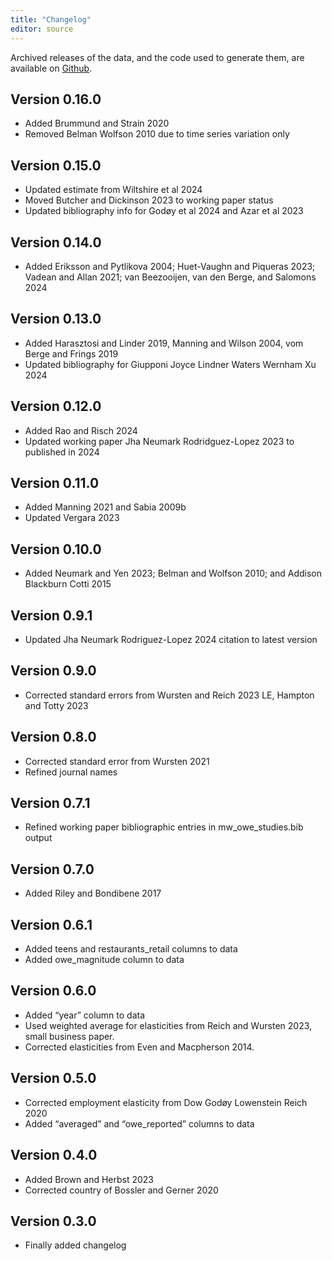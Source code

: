 ```yaml
---
title: "Changelog"
editor: source
---
```

Archived releases of the data, and the code used to generate them, are available on [Github](https://github.com/Economic/owe/releases).

## Version 0.16.0
- Added Brummund and Strain 2020
- Removed Belman Wolfson 2010 due to time series variation only

## Version 0.15.0
- Updated estimate from Wiltshire et al 2024 
- Moved Butcher and Dickinson 2023 to working paper status
- Updated bibliography info for Godøy et al 2024 and Azar et al 2023

## Version 0.14.0
- Added Eriksson and Pytlikova 2004; Huet-Vaughn and Piqueras 2023; Vadean and Allan 2021; van Beezooijen, van den Berge, and Salomons 2024 

## Version 0.13.0
- Added Harasztosi and Linder 2019, Manning and Wilson 2004, vom Berge and Frings 2019
- Updated bibliography for Giupponi Joyce Lindner Waters Wernham Xu 2024

## Version 0.12.0
- Added Rao and Risch 2024
- Updated working paper Jha Neumark Rodridguez-Lopez 2023 to published in 2024

## Version 0.11.0
- Added Manning 2021 and Sabia 2009b
- Updated Vergara 2023

## Version 0.10.0
- Added Neumark and Yen 2023; Belman and Wolfson 2010; and Addison Blackburn Cotti 2015

## Version 0.9.1
- Updated Jha Neumark Rodriguez-Lopez 2024 citation to latest version

## Version 0.9.0
- Corrected standard errors from Wursten and Reich 2023 LE, Hampton and Totty 2023

## Version 0.8.0
- Corrected standard error from Wursten 2021
- Refined journal names

## Version 0.7.1
- Refined working paper bibliographic entries in mw_owe_studies.bib output

## Version 0.7.0
- Added Riley and Bondibene 2017

## Version 0.6.1
- Added teens and restaurants_retail columns to data
- Added owe_magnitude column to data

## Version 0.6.0
- Added "year" column to data
- Used weighted average for elasticities from Reich and Wursten 2023, small business paper.
- Corrected elasticities from Even and Macpherson 2014.

## Version 0.5.0
- Corrected employment elasticity from Dow Godøy Lowenstein Reich 2020
- Added "averaged" and "owe_reported" columns to data

## Version 0.4.0
- Added Brown and Herbst 2023
- Corrected country of Bossler and Gerner 2020

## Version 0.3.0
- Finally added changelog
